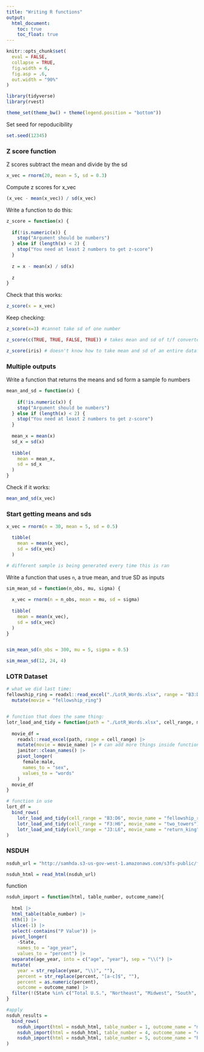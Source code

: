 ```yaml
---
title: "Writing R functions"
output:
  html_document: 
    toc: true
    toc_float: true
---
```



```r
knitr::opts_chunk$set(
  eval = FALSE,
  collapse = TRUE,
  fig.width = 6,
  fig.asp = .6,
  out.width = "90%"
)

library(tidyverse)
library(rvest)

theme_set(theme_bw() + theme(legend.position = "bottom"))
```

Set seed for repoducibility
```r
set.seed(12345)
```


### Z score function

Z scores subtract the mean and divide by the sd
```r
x_vec = rnorm(20, mean = 5, sd = 0.3)
```

Compute z scores for x_vec
```r
(x_vec - mean(x_vec)) / sd(x_vec)
```


Write a function to do this:
```r
z_score = function(x) {
  
  if(!is.numeric(x)) {
    stop("Argument should be numbers")
  } else if (length(x) < 2) {
    stop("You need at least 2 numbers to get z-score")
  }
  
  z = x - mean(x) / sd(x)
  
  z
}
```

Check that this works:
```r
z_score(x = x_vec)
```

Keep checking:
```r
z_score(x=3) #cannot take sd of one number

z_score(c(TRUE, TRUE, FALSE, TRUE)) # takes mean and sd of t/f converted to 1 and 0

z_score(iris) # doesn't know how to take mean and sd of an entire dataframe

```


### Multiple outputs

Write a function that returns the means and sd form a sample fo numbers
```r
mean_and_sd = function(x) {
  
    if(!is.numeric(x)) {
    stop("Argument should be numbers")
  } else if (length(x) < 2) {
    stop("You need at least 2 numbers to get z-score")
  }
  
  mean_x = mean(x)
  sd_x = sd(x)
  
  tibble(
    mean = mean_x,
    sd = sd_x
  )
}
```

Check if it works:
```r
mean_and_sd(x_vec)
```


### Start getting means and sds

```r

x_vec = rnorm(n = 30, mean = 5, sd = 0.5)

  tibble(
    mean = mean(x_vec),
    sd = sd(x_vec)
  )

# different sample is being generated every time this is ran
```


Write a function that uses `n`, a true mean, and true SD as inputs
```r
sim_mean_sd = function(n_obs, mu, sigma) {
  
  x_vec = rnorm(n = n_obs, mean = mu, sd = sigma)
  
  tibble(
    mean = mean(x_vec),
    sd = sd(x_vec)
  )  
}


sim_mean_sd(n_obs = 300, mu = 5, sigma = 0.5)

sim_mean_sd(12, 24, 4) 
```



### LOTR Dataset

```r

# what we did last time:
fellowship_ring = readxl::read_excel("./LotR_Words.xlsx", range = "B3:D6") |>
  mutate(movie = "fellowship_ring")


# function that does the same thing:
lotr_load_and_tidy = function(path = "./LotR_Words.xlsx", cell_range, movie_name) {
  
  movie_df = 
    readxl::read_excel(path, range = cell_range) |> 
    mutate(movie = movie_name) |> # can add more things inside function:
    janitor::clean_names() |> 
    pivot_longer(
      female:male,
      names_to = "sex",
      values_to = "words"
    )
  movie_df
}

# function in use
lort_df = 
  bind_rows(
    lotr_load_and_tidy(cell_range = "B3:D6", movie_name = "fellowship_ring"),
    lotr_load_and_tidy(cell_range = "F3:H6", movie_name = "two_towers"),
    lotr_load_and_tidy(cell_range = "J3:L6", movie_name = "return_king")
)
```



### NSDUH

```r
nsduh_url = "http://samhda.s3-us-gov-west-1.amazonaws.com/s3fs-public/field-uploads/2k15StateFiles/NSDUHsaeShortTermCHG2015.htm"

nsduh_html = read_html(nsduh_url)
```


function
```r
nsduh_import = function(html, table_number, outcome_name){
  
  html |> 
  html_table(table_number) |> 
  nth(1) |>
  slice(-1) |> 
  select(-contains("P Value")) |>
  pivot_longer(
    -State,
    names_to = "age_year", 
    values_to = "percent") |>
  separate(age_year, into = c("age", "year"), sep = "\\(") |>
  mutate(
    year = str_replace(year, "\\)", ""),
    percent = str_replace(percent, "[a-c]$", ""),
    percent = as.numeric(percent),
    outcome = outcome_name) |>
  filter(!(State %in% c("Total U.S.", "Northeast", "Midwest", "South", "West")))
}

#apply
nsduh_results = 
  bind_rows(
    nsduh_import(html = nsduh_html, table_number = 1, outcome_name = "marj"),
    nsduh_import(html = nsduh_html, table_number = 4, outcome_name = "cocaine"),
    nsduh_import(html = nsduh_html, table_number = 5, outcome_name = "heroin")
)
```






